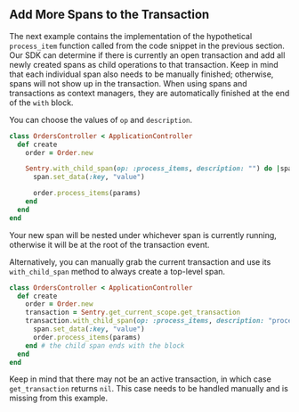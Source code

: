 ## Add More Spans to the Transaction

The next example contains the implementation of the hypothetical `process_item` function called from the code snippet in the previous section. Our SDK can determine if there is currently an open transaction and add all newly created spans as child operations to that transaction. Keep in mind that each individual span also needs to be manually finished; otherwise, spans will not show up in the transaction. When using spans and transactions as context managers, they are automatically finished at the end of the `with` block.

You can choose the values of `op` and `description`.

```ruby
class OrdersController < ApplicationController
  def create
    order = Order.new

    Sentry.with_child_span(op: :process_items, description: "") do |span|
      span.set_data(:key, "value")

      order.process_items(params)
    end
  end
end
```

Your new span will be nested under whichever span is currently
running, otherwise it will be at the root of the transaction event.

Alternatively, you can manually grab the current transaction and use
its `with_child_span` method to always create a top-level span.

```ruby
class OrdersController < ApplicationController
  def create
    order = Order.new
    transaction = Sentry.get_current_scope.get_transaction
    transaction.with_child_span(op: :process_items, description: "process order's items") do |span|
      span.set_data(:key, "value")
      order.process_items(params)
    end # the child span ends with the block
  end
end
```

Keep in mind that there may not be an active transaction, in which case `get_transaction` returns `nil`. This case needs to be handled manually and is missing from this example.
